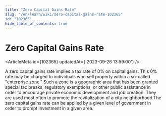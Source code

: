 ```yaml
---
title: "Zero Capital Gains Rate"
slug: "/en/learn/wiki/zero-capital-gains-rate-102365"
id: "102365"
hide_table_of_contents: true
---
```



# Zero Capital Gains Rate

<ArticleMeta id={102365} updatedAt={'2023-09-26 13:59:00'} />
<div className='border-solid border-b border-t-0 my-4 border-[var(--ifm-color-gray-300)]' />

A zero capital gains rate implies a tax rate of 0% on capital gains. This 0% rate may be charged to individuals who sell property within a so-called "enterprise zone." Such a zone is a geographic area that has been granted special tax breaks, regulatory exemptions, or other public assistance in order to encourage private economic development and job creation. They are used most often to promote the revitalization of a city neighborhood.The zero capital gains rate can be applied by a given level of government in order to prompt investment in a given area.
